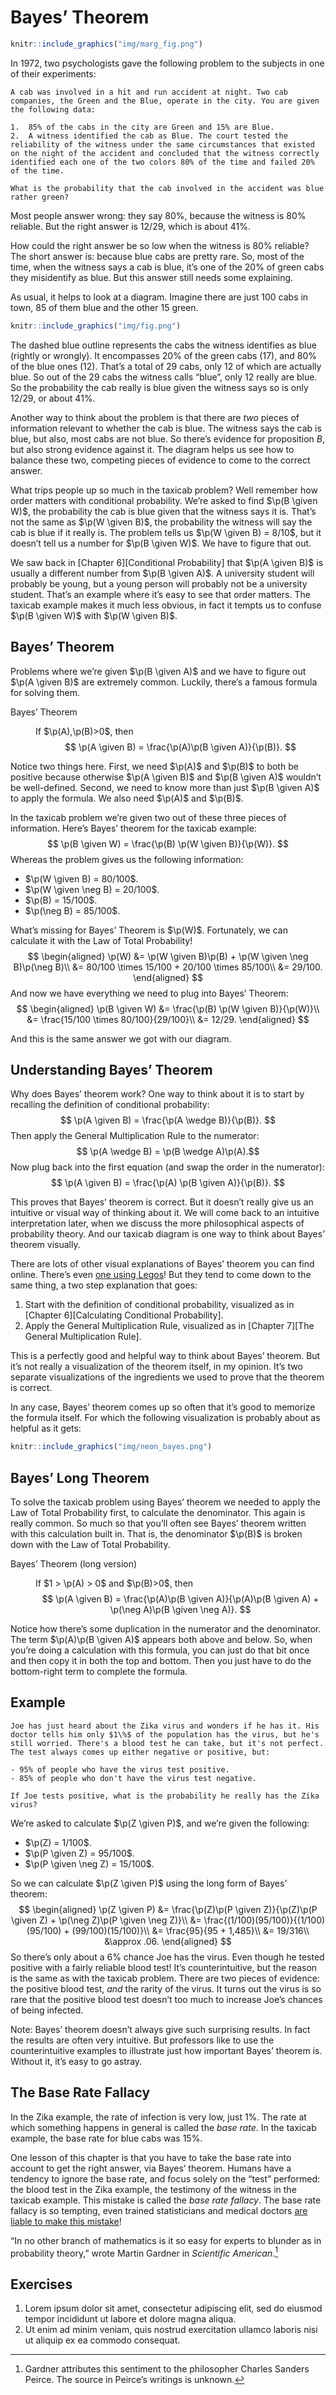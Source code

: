 # Bayes' Theorem

```r
knitr::include_graphics("img/marg_fig.png")
```

In 1972, two psychologists gave the following problem to the subjects in one of their experiments:

```block
A cab was involved in a hit and run accident at night. Two cab companies, the Green and the Blue, operate in the city. You are given the following data:

1.  85% of the cabs in the city are Green and 15% are Blue.
2.  A witness identified the cab as Blue. The court tested the reliability of the witness under the same circumstances that existed on the night of the accident and concluded that the witness correctly identified each one of the two colors 80% of the time and failed 20% of the time.

What is the probability that the cab involved in the accident was blue rather green?
```

Most people answer wrong: they say 80%, because the witness is 80% reliable. But the right answer is $12/29$, which is about $41\%$.

How could the right answer be so low when the witness is 80% reliable? The short answer is: because blue cabs are pretty rare. So, most of the time, when the witness says a cab is blue, it's one of the 20% of green cabs they misidentify as blue. But this answer still needs some explaining.

As usual, it helps to look at a diagram. Imagine there are just 100 cabs in town, 85 of them blue and the other 15 green.

```r
knitr::include_graphics("img/fig.png")
```

The dashed blue outline represents the cabs the witness identifies as blue (rightly or wrongly). It encompasses $20\%$ of the green cabs ($17$), and $80\%$ of the blue ones ($12$). That's a total of $29$ cabs, only $12$ of which are actually blue. So out of the $29$ cabs the witness calls "blue", only $12$ really are blue. So the probability the cab really is blue given the witness says so is only $12/29$, or about $41\%$.

Another way to think about the problem is that there are *two* pieces of information relevant to whether the cab is blue. The witness says the cab is blue, but also, most cabs are not blue. So there's evidence for proposition $B$, but also strong evidence against it. The diagram helps us see how to balance these two, competing pieces of evidence to come to the correct answer.

What trips people up so much in the taxicab problem? Well remember how order matters with conditional probability. We're asked to find $\p(B \given W)$, the probability the cab is blue given that the witness says it is. That's not the same as $\p(W \given B)$, the probability the witness will say the cab is blue if it really is. The problem tells us $\p(W \given B) = 8/10$, but it doesn't tell us a number for $\p(B \given W)$. We have to figure that out.

We saw back in [Chapter 6][Conditional Probability] that $\p(A \given B)$ is usually a different number from $\p(B \given A)$. A university student will probably be young, but a young person will probably not be a university student. That's an example where it's easy to see that order matters. The taxicab example makes it much less obvious, in fact it tempts us to confuse $\p(B \given W)$ with $\p(W \given B)$.


## Bayes' Theorem

Problems where we're given $\p(B \given A)$ and we have to figure out $\p(A \given B)$ are extremely common. Luckily, there's a famous formula for solving them.

Bayes' Theorem

:   If $\p(A),\p(B)>0$, then
    $$ \p(A \given B) = \frac{\p(A)\p(B \given A)}{\p(B)}. $$

Notice two things here. First, we need $\p(A)$ and $\p(B)$ to both be positive because otherwise $\p(A \given B)$ and $\p(B \given A)$ wouldn't be well-defined. Second, we need to know more than just $\p(B \given A)$ to apply the formula. We also need $\p(A)$ and $\p(B)$.

In the taxicab problem we're given two out of these three pieces of information. Here's Bayes' theorem for the taxicab example:
$$ \p(B \given W) = \frac{\p(B) \p(W \given B)}{\p(W)}. $$
Whereas the problem gives us the following information:

- $\p(W \given B) = 80/100$.
- $\p(W \given \neg B) = 20/100$.
- $\p(B) = 15/100$.
- $\p(\neg B) = 85/100$.

What's missing for Bayes' Theorem is $\p(W)$. Fortunately, we can calculate it with the Law of Total Probability!
$$
  \begin{aligned}
    \p(W) &= \p(W \given B)\p(B) + \p(W \given \neg B)\p(\neg B)\\
          &= 80/100 \times 15/100 + 20/100 \times 85/100\\
          &= 29/100.
  \end{aligned}
$$
And now we have everything we need to plug into Bayes' Theorem:
$$
  \begin{aligned}
    \p(B \given W) &= \frac{\p(B) \p(W \given B)}{\p(W)}\\
                   &= \frac{15/100 \times 80/100}{29/100}\\
                   &= 12/29.
  \end{aligned}
$$

And this is the same answer we got with our diagram.

## Understanding Bayes' Theorem

Why does Bayes' theorem work? One way to think about it is to start by recalling the definition of conditional probability:
$$ \p(A \given B) = \frac{\p(A \wedge B)}{\p(B)}. $$
Then apply the General Multiplication Rule to the numerator:
$$ \p(A \wedge B) = \p(B \wedge A)\p(A).$$
Now plug back into the first equation (and swap the order in the numerator):
$$ \p(A \given B) = \frac{\p(A) \p(B \given A)}{\p(B)}. $$

This proves that Bayes' theorem is correct. But it doesn't really give us an intuitive or visual way of thinking about it. We will come back to an intuitive interpretation later, when we discuss the more philosophical aspects of probability theory. And our taxicab diagram is one way to think about Bayes' theorem visually.

There are lots of other visual explanations of Bayes' theorem you can find online. There's even [one using Legos](https://www.countbayesie.com/blog/2015/2/18/bayes-theorem-with-lego)! But they tend to come down to the same thing, a two step explanation that goes:

1. Start with the definition of conditional probability, visualized as in [Chapter 6][Calculating Conditional Probability].
2. Apply the General Multiplication Rule, visualized as in [Chapter 7][The General Multiplication Rule].

This is a perfectly good and helpful way to think about Bayes' theorem. But it's not really a visualization of the theorem itself, in my opinion. It's two separate visualizations of the ingredients we used to prove that the theorem is correct.

In any case, Bayes' theorem comes up so often that it's good to memorize the formula itself. For which the following visualization is probably about as helpful as it gets:

```r
knitr::include_graphics("img/neon_bayes.png")
```


## Bayes' Long Theorem

To solve the taxicab problem using Bayes' theorem we needed to apply the Law of Total Probability first, to calculate the denominator. This again is really common. So much so that you'll often see Bayes' theorem written with this calculation built in. That is, the denominator $\p(B)$ is broken down with the Law of Total Probability.

Bayes' Theorem (long version)

:   If $1 > \p(A) > 0$ and $\p(B)>0$, then
    $$ \p(A \given B) = \frac{\p(A)\p(B \given A)}{\p(A)\p(B \given A) + \p(\neg A)\p(B \given \neg A)}. $$

Notice how there's some duplication in the numerator and the denominator. The term $\p(A)\p(B \given A)$ appears both above and below. So, when you're doing a calculation with this formula, you can just do that bit once and then copy it in both the top and bottom. Then you just have to do the bottom-right term to complete the formula.


## Example

```block
Joe has just heard about the Zika virus and wonders if he has it. His doctor tells him only $1\%$ of the population has the virus, but he's still worried. There's a blood test he can take, but it's not perfect. The test always comes up either negative or positive, but:

- 95% of people who have the virus test positive.
- 85% of people who don't have the virus test negative.

If Joe tests positive, what is the probability he really has the Zika virus?
```
We're asked to calculate $\p(Z \given P)$, and we're given the following:

- $\p(Z) = 1/100$.
- $\p(P \given Z) = 95/100$.
- $\p(P \given \neg Z) = 15/100$.

So we can calculate $\p(Z \given P)$ using the long form of Bayes' theorem:
$$
  \begin{aligned}
    \p(Z \given P) &= \frac{\p(Z)\p(P \given Z)}{\p(Z)\p(P \given Z) + \p(\neg Z)\p(P \given \neg Z)}\\
                   &= \frac{(1/100)(95/100)}{(1/100)(95/100) + (99/100)(15/100)}\\
                   &= \frac{95}{95 + 1,485}\\
                   &= 19/316\\
                   &\approx .06.
  \end{aligned}
$$
So there's only about a $6\%$ chance Joe has the virus. Even though he tested positive with a fairly reliable blood test! It's counterintuitive, but the reason is the same as with the taxicab problem. There are two pieces of evidence: the positive blood test, *and* the rarity of the virus. It turns out the virus is so rare that the positive blood test doesn't too much to increase Joe's chances of being infected.

Note: Bayes' theorem doesn't always give such surprising results. In fact the results are often very intuitive. But professors like to use the counterintuitive examples to illustrate just how important Bayes' theorem is. Without it, it's easy to go astray.


## The Base Rate Fallacy

In the Zika example, the rate of infection is very low, just $1\%$. The rate at which something happens in general is called the *base rate*. In the taxicab example, the base rate for blue cabs was $15\%$.

One lesson of this chapter is that you have to take the base rate into account to get the right answer, via Bayes' theorem. Humans have a tendency to ignore the base rate, and focus solely on the "test" performed: the blood test in the Zika example, the testimony of the witness in the taxicab example. This mistake is called the *base rate fallacy*. The base rate fallacy is so tempting, even trained statisticians and medical doctors [are liable to make this mistake](http://journals.cambridge.org/action/displayAbstract?fromPage=online&aid=6740580&fileId=S0140525X00041261)!

"In no other branch of mathematics is it so easy for experts to blunder as in probability theory," wrote Martin Gardner in *Scientific American*.^[Gardner attributes this sentiment to the philosopher Charles Sanders Peirce. The source in Peirce's writings is unknown.]

## Exercises

1. Lorem ipsum dolor sit amet, consectetur adipiscing elit, sed do eiusmod tempor incididunt ut labore et dolore magna aliqua.
2. Ut enim ad minim veniam, quis nostrud exercitation ullamco laboris nisi ut aliquip ex ea commodo consequat.